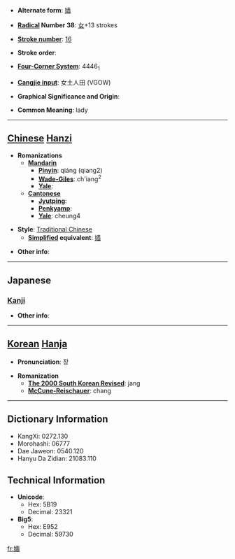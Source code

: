 * '''Alternate form''': [[嫱]]

* '''[[Wiktionary:Chinese radical index| Radical]] Number 38''': [[Wiktionary:Chinese radical index 女|女]]+13 strokes

* '''[[Wiktionary:Chinese total strokes index|Stroke number]]''': [[Wiktionary:Chinese total strokes index 16|16]]

* '''Stroke order''': 

* '''[[Wiktionary:Chinese four corner index|Four-Corner System]]''': 4446<sub>1</sub>

* '''[[Wiktionary:Chinese Cangjie index|Cangjie input]]''': 女土人田 (VGOW)

* '''Graphical Significance and Origin''': 

* '''Common Meaning''': lady

----

== [[Chinese]] [[Hanzi]] ==

* '''Romanizations'''
** '''[[Mandarin]]'''
*** '''[[Pinyin]]''': qiáng (qiang2)
*** '''[[Wade-Giles]]''': ch'iang<sup>2</sup>
*** '''[[Yale]]''': 
** '''[[Cantonese]]'''
*** '''[[Jyutping]]''':
*** '''[[Penkyamp]]''': 
*** '''[[Yale]]''': cheung4

* '''Style''': [[Traditional Chinese]] 
** '''[[Simplified Chinese|Simplified]] equivalent''': [[嫱]]

* '''Other info''': 

----

==Japanese==
===[[Kanji]]===
{{kanji|on readings=[[しょう]] (shō), [[ぞう]] (zō), [[しょく]] (shoku), [[しき]] (shiki)
|kun readings=[[そばめ]] (sobame)
}}

* '''Other info''':  

----

== [[Korean]] [[Hanja]] ==

* '''Pronunciation''': 장

* '''Romanization'''
** '''[[The 2000 South Korean Revised Romanization|The 2000 South Korean Revised]]''': jang
** '''[[McCune-Reischauer]]''': chang

----

== Dictionary Information ==

* KangXi: 0272.130
* Morohashi: 06777
* Dae Jaweon: 0540.120
* Hanyu Da Zidian: 21083.110

== Technical Information ==

* '''Unicode''':
** Hex: 5B19
** Decimal: 23321
* '''Big5''':
** Hex: E952
** Decimal: 59730

[[fr:嬙]]